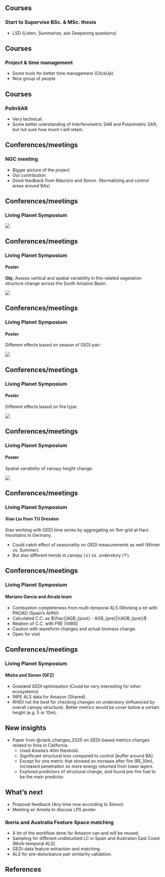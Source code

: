 ## Courses

### Start to Supervise BSc. & MSc. thesis

- LSD (Listen, Summarize, ask Deepening questions)

## Courses

### Project & time management

- Some tools for better time management (ClickUp)
- Nice group of people

## Courses

### PolInSAR

- Very technical.
- Some better unerstanding of Interferometric SAR and Polarimetric SAR, but not sure how much I will retain.

## Conferences/meetings

### NGC meeting

- Bigger picture of the project 
- Our contribution
- Good feedback from Maurizio and Simon. (Normalizing and control areas around BAs)

## Conferences/meetings

### Living Planet Symposium {.center}

![](update_meetings/figures/LPS_me.png)

## Conferences/meetings

### Living Planet Symposium 

#### Poster 

**Obj.** Assess vertical and spatial variability in fire-related vegetation structure change across the South Amazon Basin.

![](update_meetings/figures/flowchart_LPS.drawio.png)

## Conferences/meetings

### Living Planet Symposium 

#### Poster 

Different effects based on season of GEDI pair:

![](update_meetings/figures/seasonality_of_change.png)

## Conferences/meetings

### Living Planet Symposium 

#### Poster 

Different effects based on fire type:

![](update_meetings/figures/rh_change_norm_fire_type.png)

## Conferences/meetings

### Living Planet Symposium 

#### Poster 

Spatial variability of canopy height change:

![](update_meetings/figures/treatment_change_magnitude_5km.png)

## Conferences/meetings

### Living Planet Symposium 

#### Xiao Liu from TU Dresden

Xiao working with GEDI time series by aggregating on 1km grid at Harz mountains in Germany.

- Could catch effect of seasonality on GEDI measurements as well (Winter vs. Summer).
- But also different trends in canopy ($\downarrow$) vs. understory ($\uparrow$).

## Conferences/meetings

### Living Planet Symposium 

#### Mariano Garcia and Alcalá team

- Combustion completeness from multi-temporal ALS (Working a lot with PNOAD (Spain's AHN))
- Calculated C.C. as $\frac{|AGB_{post} - AGB_{pre}|}{AGB_{pre}}$
- Relation of C.C. with FRE (VIIRS)
- Caution with waveform changes and actual biomass change. 
- Open for visit

## Conferences/meetings

### Living Planet Symposium 

#### Misha and Simon (GFZ)

- Grasland GEDI optimization (Could be very interesting for other ecosystems)
- INPE ALS data for Amazon (Shared).
- RH50 not the best for checking changes on understory (influenced by overall canopy structure). Better metrics would be cover below a certain height (e.g. 5 or 10m).

## New insights

<!-- - LiDAR metrics extrapolated to Landsat for fires in Spain @viana-soto_assessing_2022. -->
- Paper from @clark_changes_2025 on GEDI-based metrics changes related to fires in California.
    - Used Amelia's 40m theshold.
    - Significant structural loss compared to control (buffer around BA).
    - Except for one metric that showed an increase after fire (RE_10m), increased penetration so more energy returned from lower layers.
    - Explored predictors of structural change, and found pre-fire fuel to be the main predictor.

## What's next

- Proposal feedback (Any time now according to Simon)
- Meeting w/ Amelia to discuss LPS poster.

### Iberia and Australia Feature Space matching

- A lot of the workflow done for Amazon can and will be reused. 
- Sampling for different undisturbed LC in Spain and Australian East Coast (Multi-temporal ALS).
- GEDI-data feature extraction and matching.
- ALS for pre-disturbance pair similarity validation.

## References



